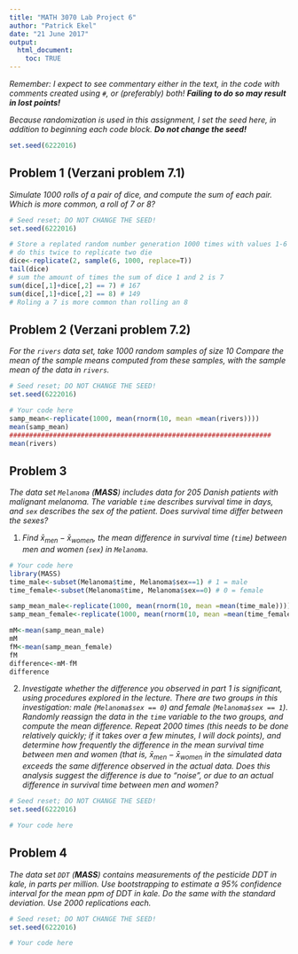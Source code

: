 ```yaml
---
title: "MATH 3070 Lab Project 6"
author: "Patrick Ekel"
date: "21 June 2017"
output:
  html_document:
    toc: TRUE
---
```


*Remember: I expect to see commentary either in the text, in the code with comments created using `#`, or (preferably) both! **Failing to do so may result in lost points!***

*Because randomization is used in this assignment, I set the seed here, in addition to beginning each code block. **Do not change the seed!***

```r
set.seed(6222016)
```

## Problem 1 (Verzani problem 7.1)
*Simulate 1000 rolls of a pair of dice, and compute the sum of each pair. Which is more common, a roll of 7 or 8?*

```r
# Seed reset; DO NOT CHANGE THE SEED!
set.seed(6222016)
```

```r
# Store a replated random number generation 1000 times with values 1-6
# do this twice to replicate two die
dice<-replicate(2, sample(6, 1000, replace=T))
tail(dice)
# sum the amount of times the sum of dice 1 and 2 is 7
sum(dice[,1]+dice[,2] == 7) # 167
sum(dice[,1]+dice[,2] == 8) # 149
# Roling a 7 is more common than rolling an 8
```

## Problem 2 (Verzani problem 7.2)
*For the `rivers` data set, take 1000 random samples of size 10 Compare the mean of the sample means computed from these samples, with the sample mean of the data in `rivers`.*

```r
# Seed reset; DO NOT CHANGE THE SEED!
set.seed(6222016)
```

```r
# Your code here
samp_mean<-replicate(1000, mean(rnorm(10, mean =mean(rivers))))
mean(samp_mean)
##################################################################
mean(rivers)
```

## Problem 3
*The data set `Melanoma` (**MASS**) includes data for 205 Danish patients with malignant melanoma. The variable `time` describes survival time in days, and `sex` describes the sex of the patient. Does survival time differ between the sexes?*

1. *Find $\bar{x}_{\text{men}} - \bar{x}_{\text{women}}$, the mean difference in survival time (`time`) between men and women (`sex`) in `Melanoma`.*

```r
# Your code here
library(MASS)
time_male<-subset(Melanoma$time, Melanoma$sex==1) # 1 = male
time_female<-subset(Melanoma$time, Melanoma$sex==0) # 0 = female

samp_mean_male<-replicate(1000, mean(rnorm(10, mean =mean(time_male))))
samp_mean_female<-replicate(1000, mean(rnorm(10, mean =mean(time_female))))

mM<-mean(samp_mean_male)
mM
fM<-mean(samp_mean_female)
fM
difference<-mM-fM
difference
```

2. *Investigate whether the difference you observed in part 1 is significant, using procedures explored in the lecture. There are two groups in this investigation: male (`Melanoma$sex == 0`) and female (`Melanoma$sex == 1`). Randomly reassign the data in the `time` variable to the two groups, and compute the mean difference. Repeat 2000 times (this needs to be done relatively quickly; if it takes over a few minutes, I will dock points), and determine how frequently the difference in the mean survival time between men and women (that is, $\bar{x}_{\text{men}} - \bar{x}_{\text{women}}$ in the simulated data exceeds the same difference observed in the actual data. Does this analysis suggest the difference is due to "noise", or due to an actual difference in survival time between men and women?*

```r
# Seed reset; DO NOT CHANGE THE SEED!
set.seed(6222016)
```

```r
# Your code here

```

## Problem 4
*The data set `DDT` (**MASS**) contains measurements of the pesticide DDT in kale, in parts per million. Use bootstrapping to estimate a 95% confidence interval for the mean ppm of DDT in kale. Do the same with the standard deviation. Use 2000 replications each.*

```r
# Seed reset; DO NOT CHANGE THE SEED!
set.seed(6222016)
```

```r
# Your code here
```